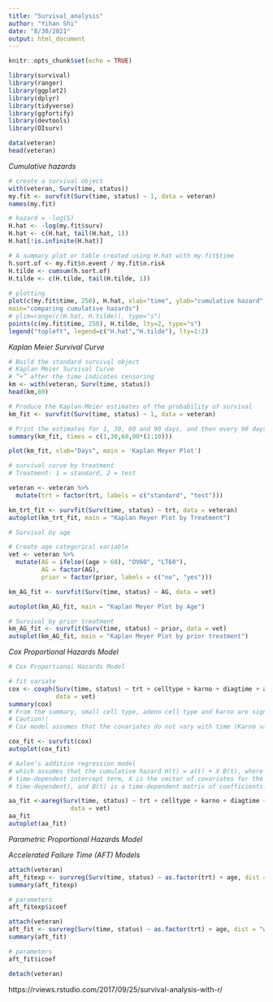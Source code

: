 ```yaml
---
title: "Survival_analysis"
author: "Yihan Shi"
date: "8/30/2021"
output: html_document
---
```


```r
knitr::opts_chunk$set(echo = TRUE)
```


```r
library(survival)
library(ranger)
library(ggplot2)
library(dplyr)
library(tidyverse)
library(ggfortify)
library(devtools)
library(OIsurv)
```

```r
data(veteran)
head(veteran)
```

*Cumulative hazards*

```r
# create a survival object
with(veteran, Surv(time, status))
my.fit <- survfit(Surv(time, status) ~ 1, data = veteran)
names(my.fit)

# hazard = -log(S)
H.hat <- -log(my.fit$surv)
H.hat <- c(H.hat, tail(H.hat, 1)) 
H.hat[!is.infinite(H.hat)]

# A summary plot or table created using H.hat with my.fit$time
h.sort.of <- my.fit$n.event / my.fit$n.risk
H.tilde <- cumsum(h.sort.of)
H.tilde <- c(H.tilde, tail(H.tilde, 1))
 
# plotting
plot(c(my.fit$time, 250), H.hat, xlab="time", ylab="cumulative hazard",
main="comparing cumulative hazards")
# ylim=range(c(H.hat, H.tilde)), type="s")
points(c(my.fit$time, 250), H.tilde, lty=2, type="s")
legend("topleft", legend=c("H.hat","H.tilde"), lty=1:2)
```

*Kaplan Meier Survival Curve*

```r
# Build the standard survival object
# Kaplan Meier Survival Curve
# “+” after the time indicates censoring
km <- with(veteran, Surv(time, status))
head(km,80)
```



```r
# Produce the Kaplan-Meier estimates of the probability of survival 
km_fit <- survfit(Surv(time, status) ~ 1, data = veteran)

# Print the estimates for 1, 30, 60 and 90 days, and then every 90 days thereafter
summary(km_fit, times = c(1,30,60,90*(1:10)))

plot(km_fit, xlab="Days", main = 'Kaplan Meyer Plot')
```
```r
# survival curve by treatment
# Treatment: 1 = standard, 2 = test

veteran <- veteran %>% 
  mutate(trt = factor(trt, labels = c("standard", "test")))

km_trt_fit <- survfit(Surv(time, status) ~ trt, data = veteran)
autoplot(km_trt_fit, main = "Kaplan Meyer Plot by Treatment")
```
```r
# Survival by age

# Create age categorical variable
vet <- veteran %>% 
  mutate(AG = ifelse((age > 60), "OV60", "LT60"),
         AG = factor(AG),
         prior = factor(prior, labels = c("no", "yes")))

km_AG_fit <- survfit(Surv(time, status) ~ AG, data = vet)

autoplot(km_AG_fit, main = "Kaplan Meyer Plot by Age")
```

```r
# Survival by prior treatment
km_AG_fit <- survfit(Surv(time, status) ~ prior, data = vet)
autoplot(km_AG_fit, main = "Kaplan Meyer Plot by prior treatment")
```

*Cox Proportional Hazards Model*

```r
# Cox Proportional Hazards Model

# fit variate
cox <- coxph(Surv(time, status) ~ trt + celltype + karno + diagtime + age + prior , 
             data = vet)
summary(cox)
# From the summary, small cell type, adeno cell type and karno are significant.
# Caution!!
# Cox model assumes that the covariates do not vary with time (Karno varies over time)

cox_fit <- survfit(cox)
autoplot(cox_fit)
```
```r
# Aalen’s additive regression model
# which assumes that the cumulative hazard H(t) = a(t) + X B(t), where a(t) is a 
# time-dependent intercept term, X is the vector of covariates for the subject (possibly 
# time-dependent), and B(t) is a time-dependent matrix of coefficients.

aa_fit <-aareg(Surv(time, status) ~ trt + celltype + karno + diagtime + age + prior, 
                 data = vet)
aa_fit
autoplot(aa_fit)
```


*Parametric Proportional Hazards Model*



*Accelerated Failure Time (AFT) Models*
```r
attach(veteran)
aft_fitexp <- survreg(Surv(time, status) ~ as.factor(trt) + age, dist = "exponential")
summary(aft_fitexp)

# parameters
aft_fitexp$icoef
```

```r
attach(veteran)
aft_fit <- survreg(Surv(time, status) ~ as.factor(trt) + age, dist = "weibull")
summary(aft_fit)

# parameters
aft_fit$icoef

detach(veteran)
```























https://rviews.rstudio.com/2017/09/25/survival-analysis-with-r/

